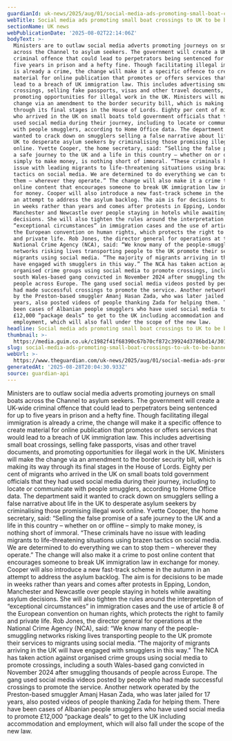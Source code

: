 ```yaml
---
guardianId: uk-news/2025/aug/01/social-media-ads-promoting-small-boat-crossings-uk-banned
webTitle: Social media ads promoting small boat crossings to UK to be banned
sectionName: UK news
webPublicationDate: '2025-08-02T22:14:06Z'
bodyText: >-
  Ministers are to outlaw social media adverts promoting journeys on small boats
  across the Channel to asylum seekers. The government will create a UK-wide
  criminal offence that could lead to perpetrators being sentenced for up to
  five years in prison and a hefty fine. Though facilitating illegal immigration
  is already a crime, the change will make it a specific offence to create
  material for online publication that promotes or offers services that would
  lead to a breach of UK immigration law. This includes advertising small boat
  crossings, selling fake passports, visas and other travel documents, and
  promoting opportunities for illegal work in the UK. Ministers will make the
  change via an amendment to the border security bill, which is making its way
  through its final stages in the House of Lords. Eighty per cent of migrants
  who arrived in the UK on small boats told government officials that they had
  used social media during their journey, including to locate or communicate
  with people smugglers, according to Home Office data. The department said it
  wanted to crack down on smugglers selling a false narrative about life in the
  UK to desperate asylum seekers by criminalising those promising illegal work
  online. Yvette Cooper, the home secretary, said: “Selling the false promise of
  a safe journey to the UK and a life in this country – whether on or offline –
  simply to make money, is nothing short of immoral. “These criminals have no
  issue with leading migrants to life-threatening situations using brazen
  tactics on social media. We are determined to do everything we can to stop
  them – wherever they operate.” The change will also make it a crime to post
  online content that encourages someone to break UK immigration law in exchange
  for money. Cooper will also introduce a new fast-track scheme in the autumn in
  an attempt to address the asylum backlog. The aim is for decisions to be made
  in weeks rather than years and comes after protests in Epping, London,
  Manchester and Newcastle over people staying in hotels while awaiting asylum
  decisions. She will also tighten the rules around the interpretation of
  “exceptional circumstances” in immigration cases and the use of article 8 of
  the European convention on human rights, which protects the right to family
  and private life. Rob Jones, the director general for operations at the
  National Crime Agency (NCA), said: “We know many of the people-smuggling
  networks risking lives transporting people to the UK promote their services to
  migrants using social media. “The majority of migrants arriving in the UK will
  have engaged with smugglers in this way.” The NCA has taken action against
  organised crime groups using social media to promote crossings, including a
  south Wales-based gang convicted in November 2024 after smuggling thousands of
  people across Europe. The gang used social media videos posted by people who
  had made successful crossings to promote the service. Another network operated
  by the Preston-based smuggler Amanj Hasan Zada, who was later jailed for 17
  years, also posted videos of people thanking Zada for helping them. There have
  been cases of Albanian people smugglers who have used social media to promote
  £12,000 “package deals” to get to the UK including accommodation and
  employment, which will also fall under the scope of the new law.
headline: Social media ads promoting small boat crossings to UK to be banned
thumbnail: >-
  https://media.guim.co.uk/c1982f41f68390c67b70cf872c39924d3786bd14/301_0_3937_3150/500.jpg
slug: social-media-ads-promoting-small-boat-crossings-to-uk-to-be-banned
webUrl: >-
  https://www.theguardian.com/uk-news/2025/aug/01/social-media-ads-promoting-small-boat-crossings-uk-banned
generatedAt: '2025-08-28T20:04:30.933Z'
source: guardian-api
---
```

Ministers are to outlaw social media adverts promoting journeys on small boats across the Channel to asylum seekers. The government will create a UK-wide criminal offence that could lead to perpetrators being sentenced for up to five years in prison and a hefty fine. Though facilitating illegal immigration is already a crime, the change will make it a specific offence to create material for online publication that promotes or offers services that would lead to a breach of UK immigration law. This includes advertising small boat crossings, selling fake passports, visas and other travel documents, and promoting opportunities for illegal work in the UK. Ministers will make the change via an amendment to the border security bill, which is making its way through its final stages in the House of Lords. Eighty per cent of migrants who arrived in the UK on small boats told government officials that they had used social media during their journey, including to locate or communicate with people smugglers, according to Home Office data. The department said it wanted to crack down on smugglers selling a false narrative about life in the UK to desperate asylum seekers by criminalising those promising illegal work online. Yvette Cooper, the home secretary, said: “Selling the false promise of a safe journey to the UK and a life in this country – whether on or offline – simply to make money, is nothing short of immoral. “These criminals have no issue with leading migrants to life-threatening situations using brazen tactics on social media. We are determined to do everything we can to stop them – wherever they operate.” The change will also make it a crime to post online content that encourages someone to break UK immigration law in exchange for money. Cooper will also introduce a new fast-track scheme in the autumn in an attempt to address the asylum backlog. The aim is for decisions to be made in weeks rather than years and comes after protests in Epping, London, Manchester and Newcastle over people staying in hotels while awaiting asylum decisions. She will also tighten the rules around the interpretation of “exceptional circumstances” in immigration cases and the use of article 8 of the European convention on human rights, which protects the right to family and private life. Rob Jones, the director general for operations at the National Crime Agency (NCA), said: “We know many of the people-smuggling networks risking lives transporting people to the UK promote their services to migrants using social media. “The majority of migrants arriving in the UK will have engaged with smugglers in this way.” The NCA has taken action against organised crime groups using social media to promote crossings, including a south Wales-based gang convicted in November 2024 after smuggling thousands of people across Europe. The gang used social media videos posted by people who had made successful crossings to promote the service. Another network operated by the Preston-based smuggler Amanj Hasan Zada, who was later jailed for 17 years, also posted videos of people thanking Zada for helping them. There have been cases of Albanian people smugglers who have used social media to promote £12,000 “package deals” to get to the UK including accommodation and employment, which will also fall under the scope of the new law.
